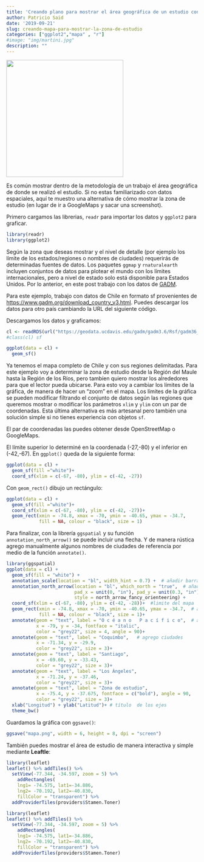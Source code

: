 ```yaml
---
title: 'Creando plano para mostrar el área geográfica de un estudio con estilo paper'
author: Patricio Said
date: '2019-09-21'
slug: creando-mapa-para-mostrar-la-zona-de-estudio
categories: ["ggplot2","mapa" , "r"]
#image: "img/martini.jpg"
description: ""
---
```


![](mapa.png){fig-align="center" width="308"}

Es común mostrar dentro de la metodología de un trabajo el área geográfica de donde se realizó el estudio. Si no estas familiarizado con datos espaciales, aquí te muestro una alternativa de cómo mostrar la zona de estudio (en lugar de ir a GoogleMaps y sacar una screenshot).

Primero cargamos las librerias, `readr` para importar los datos y `ggplot2` para graficar.

```r
library(readr)
library(ggplot2)
```

Según la zona que deseas mostrar y el nivel de detalle (por ejemplo los límite de los estados/regiones o nombres de ciudades) requerirás de determinadas fuentes de datos. Los paquetes `ggmap` y `rnaturalearth` incluyen conjuntos de datos para plotear el mundo con los límites internacionales, pero a nivel de estado solo está disponible para Estados Unidos. Por lo anterior, en este post trabajo con los datos de [GADM](www.gadm.org).

Para este ejemplo, trabajo con datos de Chile en formato sf provenientes de <https://www.gadm.org/download_country_v3.html>. Puedes descargar los datos para otro país cambiando la URL del siguiente código.

Descargamos los datos y graficamos:

```r
cl <- readRDS(url("https://geodata.ucdavis.edu/gadm/gadm3.6/Rsf/gadm36_CHL_1_sf.rds", "rb"))
#class(cl) sf

ggplot(data = cl) +
  geom_sf()
```

Ya tenemos el mapa completo de Chile y con sus regiones delimitadas. Para este ejemplo voy a determinar la zona de estudio desde la Región del Maule hasta la Región de los Ríos, pero tambíen quiero mostrar los alrededores para que el lector pueda ubicarse. Para esto voy a cambiar los límites de la gráfica, de manera de hacer un "zoom" en el mapa. Los límites de la gráfica se pueden modificar filtrando el conjunto de datos según las regiones que queremos mostrar o modificar los parámetros `xlim` y `ylim` con un par de coordenadas. Esta última alternativa es más artesanal pero también una solución simple si no tienes experiencia con objetos `sf`.

El par de coordenadas las puedes obtener desde OpenStreetMap o GoogleMaps.

El límite superior lo determiné en la coordenada (-27,-80) y el inferior en (-42,-67). En `ggplot()` queda de la siguiente forma:

```r
ggplot(data = cl) +
  geom_sf(fill ="white")+
  coord_sf(xlim = c(-67, -80), ylim = c(-42, -27))
```

Con `geom_rect()` dibujo un rectángulo:

```r
ggplot(data = cl) +
  geom_sf(fill ="white")+
  coord_sf(xlim = c(-67, -80), ylim = c(-42, -27))+
  geom_rect(xmin = -74.8, xmax = -70, ymin = -40.65, ymax = -34.7, 
            fill = NA, colour = "black", size = 1)
```

Para finalizar, con la librería `ggspatial` y su función `annotation_north_arrow()` se puede incluir una flecha. Y de manera rústica agrego manualmente algunos nombres de ciudades de referencia por medio de la función `annotate()`.

```r
library(ggspatial)
ggplot(data = cl) +
  geom_sf(fill = "white") +
  annotation_scale(location = "bl", width_hint = 0.7) +  # añadir barra de escala
  annotation_north_arrow(location = "bl", which_north = "true",  # añadir flecha
                         pad_x = unit(0, "in"), pad_y = unit(0.3, "in"),
                         style = north_arrow_fancy_orienteering) +
  coord_sf(xlim = c(-67, -80), ylim = c(-42, -28))+  #limite del mapa 
  geom_rect(xmin = -74.8, xmax = -70, ymin = -40.65, ymax = -34.7,  # añado un rectángulo de bordes negros
            fill = NA, colour = "black", size = 1)+
  annotate(geom = "text", label = "O c é a n o   P a c í f i c o",  # agrego texto para indicar zonas
           x = -79, y = -34, fontface = "italic",
           color = "grey22", size = 4, angle = 90)+
  annotate(geom = "text", label = "Coquimbo",   # agrego ciudades
           x = -71.34, y = -29.9,
           color = "grey22", size = 3)+
  annotate(geom = "text", label = "Santiago",  
           x = -69.60, y = -33.43,
           color = "grey22", size = 3)+
  annotate(geom = "text", label = "Los Ángeles", 
           x = -71.24, y = -37.46,
           color = "grey22", size = 3)+
  annotate(geom = "text", label = "Zona de estudio",  
           x = -75.4, y = -37.675, fontface = c("bold"), angle = 90,
           color = "grey22", size = 3)+
  xlab("Longitud") + ylab("Latitud")+ # título  de los ejes
  theme_bw()
```

Guardamos la gráfica con `ggsave()`:

```r
ggsave("mapa.png", width = 6, height = 8, dpi = "screen")
```

También puedes mostrar el área de estudio de manera interactiva y simple mediante **Leaftle**:

```r
library(leaflet)
leaflet() %>% addTiles() %>% 
  setView(-77.344, -34.597, zoom = 5) %>% 
    addRectangles(
    lng1= -74.575, lat1=-34.886,  
    lng2= -70.192, lat2=-40.830, 
    fillColor = "transparent") %>% 
  addProviderTiles(providers$Stamen.Toner)
```

```r
library(leaflet)
leaflet() %>% addTiles() %>% 
  setView(-77.344, -34.597, zoom = 5) %>%
    addRectangles(
    lng1= -74.575, lat1=-34.886,  
    lng2= -70.192, lat2=-40.830, 
    fillColor = "transparent") %>% 
  addProviderTiles(providers$Stamen.Toner)
```
